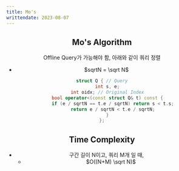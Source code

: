 ---
title: Mo's
writtendate: 2023-08-07
---

<Header />


## Mo's Algorithm
Offline Query가 가능해야 함, 아래와 같이 쿼리 정렬
- $sqrtN = \sqrt N$
```cpp
struct Q { // Query
    int s, e;
    int oidx; // Original Index
    bool operator<(const struct Q& t) const {
        if (e / sqrtN == t.e / sqrtN) return s < t.s;
        return e / sqrtN < t.e / sqrtN;
    }
};
```

## Time Complexity

- 구간 길이 N이고, 쿼리 M개 일 때,
    - $O((N+M) \sqrt N)$

<Comment />
